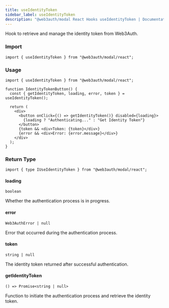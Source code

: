 ```yaml
---
title: useIdentityToken
sidebar_label: useIdentityToken
description: "@web3auth/modal React Hooks useIdentityToken | Documentation - Web3Auth"
---
```


Hook to retrieve and manage the identity token from Web3Auth.

### Import

```tsx
import { useIdentityToken } from "@web3auth/modal/react";
```

### Usage

```tsx
import { useIdentityToken } from "@web3auth/modal/react";

function IdentityTokenButton() {
  const { getIdentityToken, loading, error, token } = useIdentityToken();

  return (
    <div>
      <button onClick={() => getIdentityToken()} disabled={loading}>
        {loading ? "Authenticating..." : "Get Identity Token"}
      </button>
      {token && <div>Token: {token}</div>}
      {error && <div>Error: {error.message}</div>}
    </div>
  );
}
```

### Return Type

```tsx
import { type IUseIdentityToken } from "@web3auth/modal/react";
```

#### loading

`boolean`

Whether the authentication process is in progress.

#### error

`Web3AuthError | null`

Error that occurred during the authentication process.

#### token

`string | null`

The identity token returned after successful authentication.

#### getIdentityToken

`() => Promise<string | null>`

Function to initiate the authentication process and retrieve the identity token.
